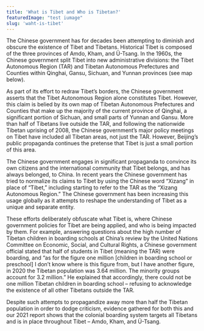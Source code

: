```yaml
---
title: 'What is Tibet and Who is Tibetan?'
featuredImage: "test iumage"
slug: 'waht-is-tibet'
---
```

The Chinese government has for decades been attempting to diminish and obscure the existence of Tibet and Tibetans. Historical Tibet is composed of the three provinces of Amdo, Kham, and Ü-Tsang. In the 1960s, the Chinese government split Tibet into new administrative divisions: the Tibet Autonomous Region (TAR) and Tibetan Autonomous Prefectures and Counties within Qinghai, Gansu, Sichuan, and Yunnan provinces (see map below).  

As part of its effort to redraw Tibet’s borders, the Chinese government asserts that the Tibet Autonomous Region alone constitutes Tibet. However, this claim is belied by its own map of Tibetan Autonomous Prefectures and Counties that make up the majority of the current province of Qinghai, a significant portion of Sichuan, and small parts of Yunnan and Gansu. More than half of Tibetans live outside the TAR, and following the nationwide Tibetan uprising of 2008, the Chinese government’s major policy meetings on Tibet have included all Tibetan areas, not just the TAR. However, Beijing’s public propaganda continues the pretense that Tibet is just a small portion of this area.

The Chinese government engages in significant propaganda to convince its own citizens and the international community that Tibet belongs, and has always belonged, to China. In recent years the Chinese government has tried to normalize its claims to Tibet by using the Chinese word “Xizang” in place of “Tibet,” including starting to refer to the TAR as the “Xizang Autonomous Region.” The Chinese government has been increasing this usage globally as it attempts to reshape the understanding of Tibet as a unique and separate entity.  

These efforts deliberately obfuscate what Tibet is, where Chinese government policies for Tibet are being applied, and who is being impacted by them. For example, answering questions about the high number of Tibetan children in boarding schools at China’s review by the United Nations Committee on Economic, Social, and Cultural Rights, a Chinese government official stated that half of students in Tibet (meaning the TAR) were boarding, and “as for the figure one million [children in boarding school or preschool] I don’t know where is this figure from, but I have another figure, in 2020 the Tibetan population was 3.64 million. The minority groups account for 3.2 million.” He explained that accordingly, there could not be one million Tibetan children in boarding school – refusing to acknowledge the existence of all other Tibetans outside the TAR. 

Despite such attempts to propagandize away more than half the Tibetan population in order to dodge criticism, evidence gathered for both this and our 2021 report shows that the colonial boarding system targets all Tibetans and is in place throughout Tibet – Amdo, Kham, and Ü-Tsang.



